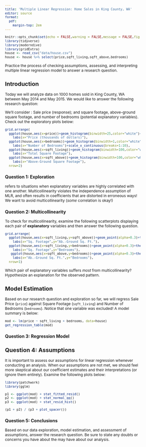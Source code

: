 ```yaml
---
title: 'Multiple Linear Regression: Home Sales in King County, WA'
editor: source
format:
  pdf:
    margin-top: 2em
---
```


```{=html}
<style type="text/css">
  body{
  font-size: 9pt;
}
</style>
```

```r
knitr::opts_chunk$set(echo = FALSE,warning = FALSE,message = FALSE,fig.align = 'center')
library(tidyverse)
library(moderndive)
library(gridExtra)
house <- read_csv("data/house.csv")
house <- house %>% select(price,sqft_living,sqft_above,bedrooms)
```

\textbf{Learning Objective:} Practice the process of checking assumptions, assessing, and interpreting multiple linear regression model to answer a research question. \vspace{-1em}

## Introduction

Today we will analyze data on 1000 homes sold in King County, WA between May 2014 and May 2015. We would like to answer the following research question: \textbf{What's the relationship between a home's square footage and number of bedrooms on the home's sale price?}

We'll consider \textbf{four variables}: Sale price (response); and square footage, above-ground square footage, and number of bedrooms (potential explanatory variables). Check out the exploratory plots below:

```r
grid.arrange(
  ggplot(house,aes(x=price))+geom_histogram(binwidth=25,color="white")+theme_bw(base_size=11)+
    labs(x="Price (thousands of dollars)"),
  ggplot(house,aes(x=bedrooms))+geom_histogram(binwidth=1,color="white")+theme_bw(base_size=11)+
    labs(x="Number of Bedrooms")+scale_x_continuous(breaks=1:10),
  ggplot(house,aes(x=sqft_living))+geom_histogram(binwidth=100,color="white")+theme_bw(base_size=11)+
    labs(x="Total Square Footage"),
  ggplot(house,aes(x=sqft_above))+geom_histogram(binwidth=100,color="white")+theme_bw(base_size=11)+
    labs(x="Above-Ground Square Footage"),
  nrow=2)
```

### Question 1: Exploration

\begin{enumerate}
\item[(a)] Describe the distribution of `price`. Consider shape (symmetric, left/right skewed), unimodality vs. multimodality, center, and spread.

\vspace{3em}



\item[(b)] Hypothesize the (i) direction and (ii) strength of relationship between `price` and the number of `bedrooms`.

\vspace{3em}



\end{enumerate}



\textbf{Multicollinearity} refers to situations when explanatory variables are highly correlated with one another. Multicollinearity violates the independence assumption of MLR, and often results in coefficients that are distorted in erroneous ways! We want to avoid multicollinearity (*some* correlation is okay!)

\vspace{-1em}

### Question 2: Multicollinearity

To check for multicollinearity, examine the following scatterplots displaying each pair of **explanatory** variables and then answer the following question.

```r
grid.arrange(
  ggplot(house,aes(x=sqft_living,y=sqft_above))+geom_point(alpha=0.3)+theme_bw(base_size=10)+
    labs(x="Sq. Footage",y="Ab.-Ground Sq. Ft."),
  ggplot(house,aes(x=sqft_living,y=bedrooms))+geom_point(alpha=0.3)+theme_bw(base_size=10)+
    labs(x="Sq. Footage",y="Bedrooms"),
   ggplot(house,aes(x=sqft_above,y=bedrooms))+geom_point(alpha=0.3)+theme_bw(base_size=10)+
    labs(x="Ab.-Ground Sq. Ft.",y="Bedrooms"),
  nrow=1)
```

\vspace{-1em}

Which pair of explanatory variables suffers *most* from multicollinearity? Hypothesize an explanation \underline{in context} for the observed pattern.

\vspace{6em}

## Model Estimation

Based on our research question and exploration so far, we will regress Sale Price (`price`) against Square Footage (`sqft_living`) and Number of Bedrooms (`bedrooms`). Notice that one variable was excluded! A model summary is below: \vspace{-1em}

```r
mod <- lm(price ~ sqft_living + bedrooms, data=house)
get_regression_table(mod)
```

### Question 3: Regression Model

\begin{enumerate}
\item[(a)] Write down an equation, including coefficient values, for the estimated model:

\vspace{5em}

\item[(b)] Carefully interpret the \textbf{intercept} coefficient in our model. 

\vspace{5em}


\item[(c)] Carefully interpret the coefficient for \textbf{Bedrooms} in our model. Did this match your expectation?

\vspace{3em}


\vspace{3em}

\end{enumerate}


## Question 4: Assumptions

It is important to assess our assumptions for linear regression whenever conducting an analysis. When our assumptions are not met, we should feel more skeptical about our coefficient estimates and their interpretations (or ignore them entirely). Examine the following plots below:

```r
library(patchwork)
library(gglm)

p1 <- ggplot(mod) + stat_fitted_resid()
p2 <- ggplot(mod) + stat_normal_qq()
p3 <- ggplot(mod) + stat_resid_hist()

(p1 + p2) / (p3 + plot_spacer())
```

\newpage

\begin{enumerate}
\item[(a)] Which plot above can be used to assess \textbf{Linearity}? Do you believe the assumption is satisfied?


\vspace{4em}

\item[(b)] We will consider the \textbf{Independence} assumption without a plot! Based on our data and chosen model, do you believe the assumption is satisfied?


\vspace{4em}


\item[(c)] Which plot above can be used to assess \textbf{Normality of Residuals}? Do you believe the assumption is satisfied?


\vspace{4em}

\item[(d)] Which plot above can be used to assess \textbf{Equal Variance}? Do you believe the assumption is satisfied?


\vspace{4em}

\end{enumerate}

### Question 5: Conclusions

Based on our data exploration, model estimation, and assessment of assumptions, answer the research question. Be sure to state any doubts or concerns you have about the may have about our analysis.

